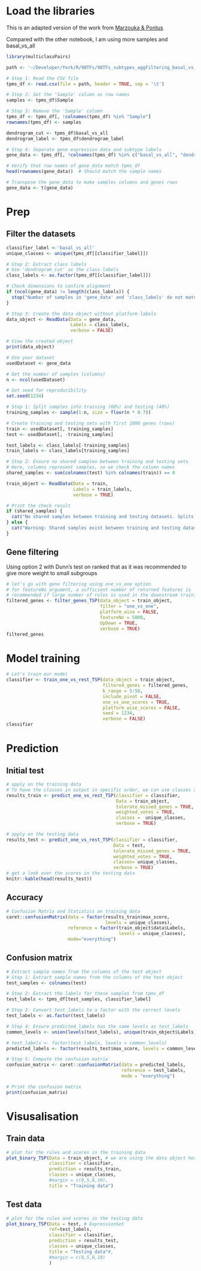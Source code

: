 # Load the libraries

This is an adapted version of the work from [Marzouka & Pontus](https://github.com/NourMarzouka/multiclassPairs)

Compared with the other notebook, I am using more samples and basal_vs_all

```r
library(multiclassPairs)

path <- '~/Developer/York/R/98TFs/98TFs_subtypes_aggFiltering_basal_vs_all_gc42.tsv'

# Step 1: Read the CSV file
tpms_df <- read.csv(file = path, header = TRUE, sep = '\t')

# Step 2: Set the 'Sample' column as row names
samples <- tpms_df$Sample

# Step 3: Remove the 'Sample' column
tpms_df <- tpms_df[, !colnames(tpms_df) %in% "Sample"]
rownames(tpms_df) <- samples

dendrogram_cut <- tpms_df$basal_vs_all
dendrogram_label <- tpms_df$dendrogram_label

# Step 4: Separate gene expression data and subtype labels
gene_data <- tpms_df[, !colnames(tpms_df) %in% c("basal_vs_all", "dendrogram_label", "basal_ne_vs_lum")]

# Verify that row names of gene_data match tpms_df
head(rownames(gene_data))  # Should match the sample names

# Transpose the gene_data to make samples columns and genes rows
gene_data <- t(gene_data)

```

# Prep

## Filter the datasets

```r

classifier_label <-'basal_vs_all'
unique_classes <- unique(tpms_df[[classifier_label]])

# Step 2: Extract class labels
# Use 'dendrogram_cut' as the class labels
class_labels <- as.factor(tpms_df[[classifier_label]])

# Check dimensions to confirm alignment
if (ncol(gene_data) != length(class_labels)) {
  stop("Number of samples in 'gene_data' and 'class_labels' do not match after transposing.")
}

# Step 3: Create the data object without platform labels
data_object <- ReadData(Data = gene_data,
                        Labels = class_labels,
                        verbose = FALSE)

# View the created object
print(data_object)


```

```r

# Use your dataset
usedDataset <- gene_data

# Get the number of samples (columns)
n <- ncol(usedDataset)

# Set seed for reproducibility
set.seed(1234)

# Step 1: Split samples into training (60%) and testing (40%)
training_samples <- sample(1:n, size = floor(n * 0.7))

# Create training and testing sets with first 1000 genes (rows)
train <- usedDataset[, training_samples]
test <- usedDataset[, -training_samples]

test_labels <- class_labels[-training_samples]
train_labels <- class_labels[training_samples]

# Step 2: Ensure no shared samples between training and testing sets
# Here, columns represent samples, so we check the column names
shared_samples <- sum(colnames(test) %in% colnames(train)) == 0

train_object <- ReadData(Data = train,
                         Labels = train_labels,
                         verbose = TRUE)

# Print the check result
if (shared_samples) {
  cat("No shared samples between training and testing datasets. Splits are clean.\n")
} else {
  cat("Warning: Shared samples exist between training and testing datasets.\n")
}

```

## Gene filtering

Using option 2 with Dunn's test on ranked that as it was recommended to give more weight to small subgroups

```r

# let's go with gene filtering using one_vs_one option
# for featureNo argument, a sufficient number of returned features is 
# recommended if large number of rules is used in the downstream training steps.
filtered_genes <- filter_genes_TSP(data_object = train_object,
                                   filter = "one_vs_one",
                                   platform_wise = FALSE,
                                   featureNo = 5000,
                                   UpDown = TRUE,
                                   verbose = TRUE)
filtered_genes

```

# Model training

```r

# Let's train our model
classifier <- train_one_vs_rest_TSP(data_object = train_object,
                                    filtered_genes = filtered_genes,
                                    k_range = 5:50,
                                    include_pivot = FALSE,
                                    one_vs_one_scores = TRUE,
                                    platform_wise_scores = FALSE,
                                    seed = 1234,
                                    verbose = FALSE)
classifier

```

# Prediction

## Initial test

```r

# apply on the training data
# To have the classes in output in specific order, we can use classes argument
results_train <- predict_one_vs_rest_TSP(classifier = classifier,
                                         Data = train_object,
                                         tolerate_missed_genes = TRUE,
                                         weighted_votes = TRUE,
                                         classes =  unique_classes,
                                         verbose = TRUE)

# apply on the testing data
results_test <- predict_one_vs_rest_TSP(classifier = classifier,
                                        Data = test,
                                        tolerate_missed_genes = TRUE,
                                        weighted_votes = TRUE,
                                        classes= unique_classes,
                                        verbose = TRUE)
# get a look over the scores in the testing data
knitr::kable(head(results_test))

```

## Accuracy

```r

# Confusion Matrix and Statistics on training data
caret::confusionMatrix(data = factor(results_train$max_score, 
                                     levels = unique_classes),
                       reference = factor(train_object$data$Labels, 
                                          levels = unique_classes),
                       mode="everything")
```

## Confusion matrix

```r

# Extract sample names from the columns of the test object
# Step 1: Extract sample names from the columns of the test object
test_samples <- colnames(test)

# Step 2: Extract the labels for these samples from tpms_df
test_labels <- tpms_df[test_samples, classifier_label]

# Step 3: Convert test_labels to a factor with the correct levels
test_labels <- as.factor(test_labels)

# Step 4: Ensure predicted_labels has the same levels as test_labels
common_levels <- union(levels(test_labels), unique(train_object$Labels))

# test_labels <- factor(test_labels, levels = common_levels)
predicted_labels <- factor(results_test$max_score, levels = common_levels)

# Step 5: Compute the confusion matrix
confusion_matrix <- caret::confusionMatrix(data = predicted_labels,
                                           reference = test_labels,
                                           mode = "everything")

# Print the confusion matrix
print(confusion_matrix)


```

# Visusalisation

## Train data

```r

# plot for the rules and scores in the training data
plot_binary_TSP(Data = train_object, # we are using the data object here
                classifier = classifier, 
                prediction = results_train, 
                classes = unique_classes,
                #margin = c(0,5,0,10),
                title = "Training data")

```

## Test data

```r

# plot for the rules and scores in the testing data
plot_binary_TSP(Data = test, # ExpressionSet
                ref=test_labels,
                classifier = classifier, 
                prediction = results_test, 
                classes = unique_classes,
                title = "Testing data"#, 
                #margin = c(0,5,0,10)
                )

```
